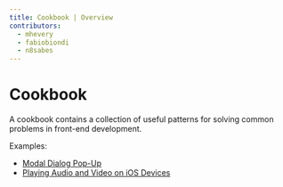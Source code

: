```yaml
---
title: Cookbook | Overview
contributors:
  - mhevery
  - fabiobiondi
  - n8sabes
---
```


# Cookbook

A cookbook contains a collection of useful patterns for solving common problems in front-end development.

Examples:
- [Modal Dialog Pop-Up](./portal/)
- [Playing Audio and Video on iOS Devices](./iosMediaControl)
